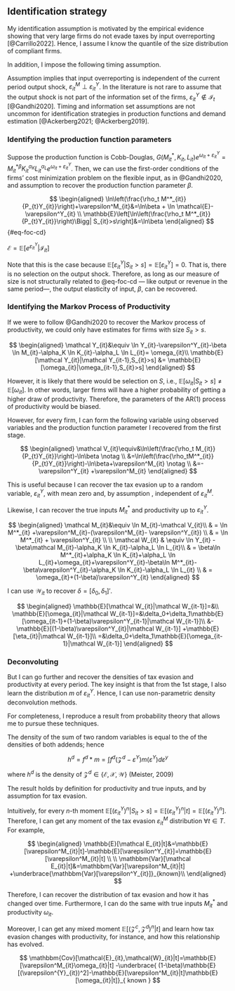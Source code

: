 ## Identification strategy

My identification assumption is motivated by the empirical evidence showing that very large firms do not evade taxes by input overreporting [@Carrillo2022]. Hence, I assume I know the quantile of the size distribution of compliant firms.


::: {.callout}
```{=tex}
\begin{ass}[Compliers]\label{ass-comp}
Firms above percentile $s$ do not overreport inputs $$\mathbb{E}[\varepsilon^M_{it}|S_{it}>s]=0$$
\end{ass}
```

:::

In addition, I impose the following timing assumption.

::: {.callout}
```{=tex}
\begin{ass}\label{ass-ind}
Firms choose overreporting $\varepsilon^M_{it}$ \emph{before} the output shock $\varepsilon^Y_{it}$
\end{ass}
```
:::

Assumption \ref{ass-ind} implies that input overreporting is independent of the current period output shock, $\varepsilon^M_{it} \perp \varepsilon^Y_{it}$. In the literature is not rare to assume that the output shock is not part of the information set of the firms, $\varepsilon^Y_{it}\not\in \mathcal{I}_t$ [@Gandhi2020]. Timing and information set assumptions are not uncommon for identification strategies in production functions and demand estimation [@Ackerberg2021; @Ackerberg2019].

### Identifying the production function parameters 

Suppose the production function is Cobb-Douglas, $G(M^*_{it}, K_{it}, L_{it})e^{\omega_{it}+\varepsilon^Y_{it}}=M^{*\beta}_{it}K_{it}^{\alpha_K}L_{it}^{\alpha_L}e^{\omega_{it}+\varepsilon^Y_{it}}$. Then, we can use the first-order conditions of the firms' cost minimization problem on the flexible input, as in @Gandhi2020, and assumption \ref{ass-comp} to recover the production function parameter $\beta$.

$$
\begin{aligned}
    \ln\left(\frac{\rho_t M^*_{it}}{P_{t}Y_{it}}\right)+\varepsilon^M_{it}&=\ln\beta + \ln \mathcal{E}- \varepsilon^Y_{it} \\
    \mathbb{E}\left[\ln\left(\frac{\rho_t M^*_{it}}{P_{t}Y_{it}}\right)\Bigg| S_{it}>s\right]&=\ln\beta
\end{aligned}
$$ {#eq-foc-cd}

$\mathcal{E}=\mathbb{E}[e^{\varepsilon_{it}^{Y}}|\mathcal{I}_{it}]$

Note that this is the case because $\mathbb{E}[\varepsilon^Y_{it}|S_{it}>s]=\mathbb{E}[\varepsilon^Y_{it}]=0$. That is, there is no selection on the output shock. Therefore, as long as our measure of size is not structurally related to  @eq-foc-cd --- like output or revenue in the same period---, the output elasticity of input, $\beta$, can be recovered.

### Identifying the Markov Process of Productivity

If we were to follow @Gandhi2020 to recover the Markov process of productivity, we could only have estimates for firms with size $S_{it}>s$. 

$$
\begin{aligned}
    \mathcal Y_{it}&\equiv \ln Y_{it}-\varepsilon^Y_{it}-\beta \ln M_{it}-\alpha_K \ln K_{it}-\alpha_L \ln L_{it}= \omega_{it}\\
    \mathbb{E}[\mathcal Y_{it}|\mathcal Y_{it-1},S_{it}>s] &= \mathbb{E}[\omega_{it}|\omega_{it-1},S_{it}>s] 
\end{aligned}
$$

However, it is likely that there would be selection on $S$, i.e., $\mathbb{E}[\omega_{it}|S_{it}>s]\not=\mathbb{E}[\omega_{it}]$. In other words, larger firms will have a higher probability of getting a higher draw of productivity. Therefore, the parameters of the AR(1) process of productivity would be biased.

However, for every firm, I can form the following variable using observed variables and the production function parameter I recovered from the first stage. 

$$
\begin{aligned}
    \mathcal V_{it}\equiv&\ln\left(\frac{\rho_t M_{it}}{P_{t}Y_{it}}\right)-\ln\beta \notag \\
    &=\ln\left(\frac{\rho_tM^*_{it}}{P_{t}Y_{it}}\right)-\ln\beta+\varepsilon^M_{it} \notag \\
    &=-\varepsilon^Y_{it} +\varepsilon^M_{it}
\end{aligned}
$$

This is useful because I can recover the tax evasion up to a random variable, $\varepsilon^Y_{it}$, with mean zero and, by assumption \ref{ass-ind}, independent of $\varepsilon^M_{it}$.

Likewise, I can recover the true inputs $M^*_{it}$ and productivity up to $\varepsilon^Y_{it}$.

$$
\begin{aligned}
    \mathcal M_{it}&\equiv \ln M_{it}-\mathcal V_{it}\\
    & = \ln M^*_{it} +\varepsilon^M_{it}-(\varepsilon^M_{it}- \varepsilon^Y_{it}) \\
    & = \ln M^*_{it} + \varepsilon^Y_{it} \\
    \\
    \mathcal W_{it} & \equiv \ln Y_{it} - \beta\mathcal M_{it}-\alpha_K \ln K_{it}-\alpha_L \ln L_{it}\\
    & = \beta\ln M^*_{it}+\alpha_K \ln K_{it}+\alpha_L \ln L_{it}+\omega_{it}+\varepsilon^Y_{it}-\beta\ln M^*_{it}-\beta\varepsilon^Y_{it}-\alpha_K \ln K_{it}-\alpha_L \ln L_{it} \\
    & = \omega_{it}+(1-\beta)\varepsilon^Y_{it}
\end{aligned}
$$

I can use $\mathcal W_{it}$ to recover $\delta=[\delta_0,\delta_1]'$.

$$
\begin{aligned}
  \mathbb{E}[\mathcal W_{it}|\mathcal W_{it-1}]=&\\
  \mathbb{E}[\omega_{it}|\mathcal W_{it-1}]=&\delta_0+\delta_1\mathbb{E}[\omega_{it-1}+(1-\beta)\varepsilon^Y_{it-1}|\mathcal W_{it-1}]\\
  &-\mathbb{E}[(1-\beta)\varepsilon^Y_{it}|\mathcal W_{it-1}]
  +\mathbb{E}[\eta_{it}|\mathcal W_{it-1}]\\
  =&\delta_0+\delta_1\mathbb{E}[\omega_{it-1}|\mathcal W_{it-1}]
\end{aligned}
$$

### Deconvoluting

But I can go further and recover the densities of tax evasion and productivity at every period. The key insight is that from the 1st stage, I also learn the distribution $m$ of $\varepsilon^Y_{it}$. Hence, I can use non-parametric density deconvolution methods. 

For completeness, I reproduce a result from probability theory that allows me to pursue these techniques.

::: {#def-deconv}

The density of the sum of two \emph{independent} random variables is equal to the \emph{convolution} of the densities of both addends; hence

$$h^d = f^d*m = \int f^d(\mathcal Z^d - \varepsilon^Y)m(\varepsilon^Y)d\varepsilon^y$$

where $h^d$ is the density of $\mathcal Z^d\in \{\mathcal{E,X,W}\}$ (Meister, 2009)

:::

The result holds by definition for productivity and true inputs, and by assumption \ref{ass-ind} for tax evasion.

Intuitively, for every $n$-th moment $\mathbb{E}[(\varepsilon^{Y}_{it})^n|S_{it}>s]=\mathbb{E}[(\varepsilon^{Y}_{it})^n|t]=\mathbb{E}[(\varepsilon^{Y}_{it})^n]$. Therefore, I can get any moment of the tax evasion $\varepsilon^M_{it}$ distribution $\forall t\in T$. For example,

$$
\begin{aligned}
  \mathbb{E}[\mathcal E_{it}|t]&=\mathbb{E}[\varepsilon^M_{it}|t]-\mathbb{E}[\varepsilon^Y_{it}]=\mathbb{E}[\varepsilon^M_{it}|t] \\
  \\
  \mathbbm{Var}[\mathcal E_{it}|t]&=\mathbbm{Var}[\varepsilon^M_{it}|t]
  +\underbrace{\mathbbm{Var}[\varepsilon^Y_{it}]}_{known}\\
\end{aligned}
$$

Therefore, I can recover the distribution of tax evasion and how it has changed over time. Furthermore, I can do the same with true inputs $M_{it}^*$ and productivity $\omega_{it}$.

Moreover, I can get any mixed moment $\mathbb{E}[(\mathcal{Z}^c, \mathcal{Z}^d)^n|t]$ and learn how tax evasion changes with productivity, for instance, and how this relationship has evolved.

$$
\mathbbm{Cov}[\mathcal{E}_{it},\mathcal{W}_{it}|t]=\mathbb{E}[\varepsilon^M_{it}\omega_{it}|t]
-\underbrace{
(1-\beta)\mathbb{E}[(\varepsilon^{Y}_{it})^2]-\mathbb{E}[\varepsilon^M_{it}|t]\mathbb{E}[\omega_{it}|t]}_{
known
}
$$
